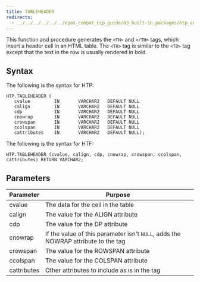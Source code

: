 ```yaml
---
title: TABLEHEADER
redirects:
  - ../../../../../../epas_compat_bip_guide/03_built-in_packages/htp_and_htf/tableheader #generated for docs/epas/reorg-role-use-case-mode
---
```


This function and procedure generates the `<TH>` and `</TH>` tags, which insert a header cell in an HTML table. The `<TH>` tag is similar to the `<TD>` tag except that the text in the row is usually rendered in bold.

## Syntax

The following is the syntax for HTP:

```
HTP.TABLEHEADER (
   cvalue         IN       VARCHAR2   DEFAULT NULL
   calign         IN       VARCHAR2   DEFAULT NULL
   cdp            IN       VARCHAR2   DEFAULT NULL
   cnowrap        IN       VARCHAR2   DEFAULT NULL
   crowspan       IN       VARCHAR2   DEFAULT NULL
   ccolspan       IN       VARCHAR2   DEFAULT NULL
   cattributes    IN       VARCHAR2   DEFAULT NULL);
```

The following is the syntax for HTF:

```
HTP.TABLEHEADER (cvalue, calign, cdp, cnowrap, crowspan, ccolspan, cattributes) RETURN VARCHAR2;
```

## Parameters

| Parameter | Purpose |
| --------- | -------- |
| cvalue | The data for the cell in the table |
| calign | The value for the ALIGN attribute |
| cdp | The value for the DP attribute |
| cnowrap | If the value of this parameter isn't `NULL`, adds the NOWRAP attribute to the tag |
| crowspan | The value for the ROWSPAN attribute |
| ccolspan| The value for the COLSPAN attribute |
| cattributes | Other attributes to include as is in the tag |
